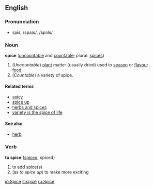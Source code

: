 ==English==
===Pronunciation===
*spīs, /spaɪs/, /spaIs/

===Noun===
'''spice''' ([[uncountable]] and [[countable]]; plural: [[spices]])
#(''Uncountable'') [[plant]] matter (usually dried) used to [[season]] or [[flavour]] [[food]].
#(''Countable'') a variety of spice.

====Related terms====
*[[spicy]]
*[[spice up]]
*[[herbs and spices]]
*[[variety is the spice of life]]

====See also====
*[[herb]]

===Verb===
'''to spice''' ([[spiced]], spiced)

#to add spice(s)
# (as ''to spice up'') to make more exciting

[[io:Spice]]
[[it:spice]]
[[ru:Spice]]